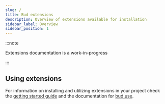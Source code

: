 ```yaml
---
slug: /
title: Bud extensions
description: Overview of extensions available for installation
sidebar_label: Overview
sidebar_position: 1
---
```


:::note

Extensions documentation is a work-in-progress

:::

## Using extensions

For information on installing and utilizing extensions in your project check the [getting started guide](/guides/getting-started/extending) 
and the documentation for [bud.use](/docs/bud.use).
